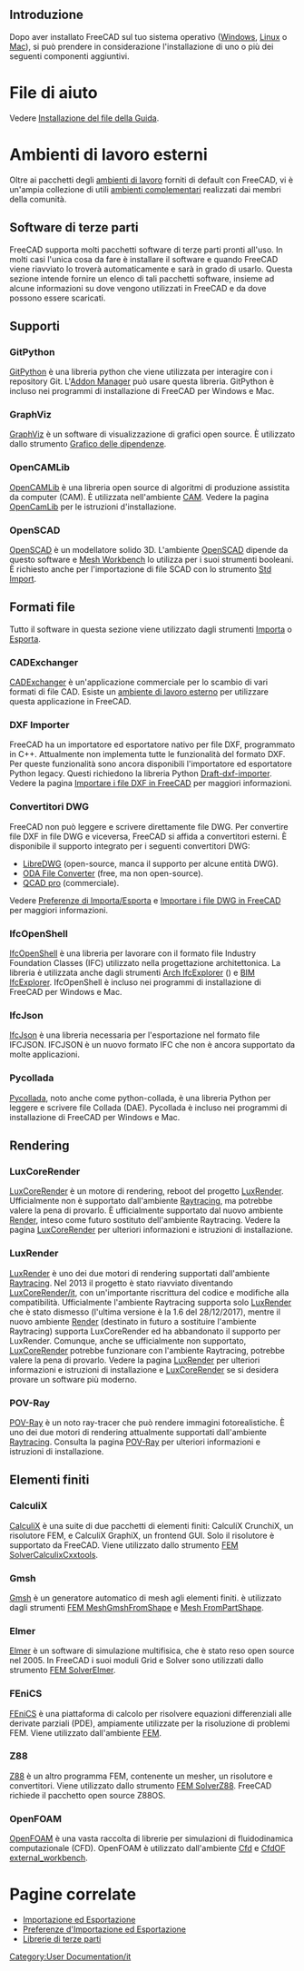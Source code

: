<languages/>

{{Docnav/it
|[[Installing_on_Mac/it|Installare in Mac]]
|[[Getting_started/it|Per iniziare]]
}}

{{TOCright}}

<span id="Introduction"></span>
==Introduzione== 

Dopo aver installato FreeCAD sul tuo sistema operativo ([[Installing_on_Windows/it|Windows]], [[Installing_on_Linux/it|Linux]] o [[Installing_on_Mac/it|Mac]]), si può prendere in considerazione l'installazione di uno o più dei seguenti componenti aggiuntivi.

<span id="Help_files"></span>
=File di aiuto=

Vedere  [[Installing_Helpfile/it|Installazione del file della Guida]].

<span id="External_workbenches"></span>
=Ambienti di lavoro esterni=

Oltre ai pacchetti degli [[workbenches/it|ambienti di lavoro]] forniti di default con FreeCAD, vi è un'ampia collezione di utili [[External_workbenches/it|ambienti complementari]] realizzati dai membri della comunità.

<span id="Third_party_software"></span>
==Software di terze parti==

FreeCAD supporta molti pacchetti software di terze parti pronti all'uso. In molti casi l'unica cosa da fare è installare il software e quando FreeCAD viene riavviato lo troverà automaticamente e sarà in grado di usarlo. Questa sezione intende fornire un elenco di tali pacchetti software, insieme ad alcune informazioni su dove vengono utilizzati in FreeCAD e da dove possono essere scaricati.

<span id="Support"></span>
== Supporti ==

===GitPython===

[https://github.com/gitpython-developers/GitPython GitPython] è una libreria python che viene utilizzata per interagire con i repository Git. L'[[Std_AddonMgr/it|Addon Manager]] può usare questa libreria. GitPython è incluso nei programmi di installazione di FreeCAD per Windows e Mac.

===GraphViz===

[https://www.graphviz.org GraphViz] è un software di visualizzazione di grafici open source. È utilizzato dallo strumento [[Std_DependencyGraph/it|Grafico delle dipendenze]].

===OpenCAMLib===

[http://www.anderswallin.net/CAM OpenCAMLib] è una libreria open source di algoritmi di produzione assistita da computer (CAM). È utilizzata nell'ambiente [[CAM_Workbench/it|CAM]]. Vedere la pagina [[OpenCamLib/it|OpenCamLib]] per le istruzioni d'installazione.

===OpenSCAD===

[https://www.openscad.org OpenSCAD] è un modellatore solido 3D. L'ambiente [[OpenSCAD_Workbench/it|OpenSCAD]] dipende da questo software e [[Mesh_Workbench/it|Mesh Workbench]] lo utilizza per i suoi strumenti booleani. È richiesto anche per l'importazione di file SCAD con lo strumento [[Std_Import/it|Std Import]].

<span id="File_formats"></span>
==Formati file==

Tutto il software in questa sezione viene utilizzato dagli strumenti [[Std_Import/it|Importa]] o [[Std_Export/it|Esporta]].

===CADExchanger===

[https://cadexchanger.com CADExchanger] è un'applicazione commerciale per lo scambio di vari formati di file CAD. Esiste un [https://github.com/yorikvanhavre/CADExchanger ambiente di lavoro esterno] per utilizzare questa applicazione in FreeCAD.

===DXF Importer===

FreeCAD ha un importatore ed esportatore nativo per file DXF, programmato in C++. Attualmente non implementa tutte le funzionalità del formato DXF. Per queste funzionalità sono ancora disponibili l'importatore ed esportatore Python legacy. Questi richiedono la libreria Python [https://github.com/yorikvanhavre/Draft-dxf-importer Draft-dxf-importer]. Vedere la pagina [[FreeCAD_and_DXF_Import/it|Importare i file DXF in FreeCAD]] per maggiori informazioni.

<span id="DWG_converters"></span>
=== Convertitori DWG ===

FreeCAD non può leggere e scrivere direttamente file DWG. Per convertire file DXF in file DWG e viceversa, FreeCAD si affida a convertitori esterni. È disponibile il supporto integrato per i seguenti convertitori DWG:
* [https://www.gnu.org/software/libredwg LibreDWG] (open-source, manca il supporto per alcune entità DWG).
* [https://www.opendesign.com/guestfiles/oda_file_converter ODA File Converter] (free, ma non open-source).
* [https://qcad.org/en/qcad-command-line-tools#dwg2dwg QCAD pro] (commerciale). {{Version|0.20}}

Vedere [[Import_Export_Preferences/it#DWG|Preferenze di Importa/Esporta]] e [[FreeCAD_and_DWG_Import/it|Importare i file DWG in FreeCAD]] per maggiori informazioni.

===IfcOpenShell===

[http://ifcopenshell.org IfcOpenShell] è una libreria per lavorare con il formato file Industry Foundation Classes (IFC) utilizzato nella progettazione architettonica. La libreria è utilizzata anche dagli strumenti [[Arch_IfcExplorer/it|Arch IfcExplorer]] ({{VersionMinus|0.18}}) e [[BIM_IfcExplorer/it|BIM IfcExplorer]]. IfcOpenShell è incluso nei programmi di installazione di FreeCAD per Windows e Mac.

===IfcJson===

[https://github.com/buildingSMART/ifcJSON IfcJson] è una libreria necessaria per l'esportazione nel formato file IFCJSON. IFCJSON è un nuovo formato IFC che non è ancora supportato da molte applicazioni.

===Pycollada===

[https://github.com/pycollada/pycollada/releases Pycollada], noto anche come python-collada, è una libreria Python per leggere e scrivere file Collada (DAE). Pycollada è incluso nei programmi di installazione di FreeCAD per Windows e Mac.

==Rendering==

===LuxCoreRender===

[https://www.luxcorerender.org LuxCoreRender] è un motore di rendering, reboot del progetto [[LuxRender/it|LuxRender]]. Ufficialmente non è supportato dall'ambiente [[Raytracing_Workbench/it|Raytracing]], ma potrebbe valere la pena di provarlo. È ufficialmente supportato dal nuovo ambiente [https://github.com/FreeCAD/FreeCAD-render Render], inteso come futuro sostituto dell'ambiente Raytracing. Vedere la pagina [[LuxCoreRender/it|LuxCoreRender]] per ulteriori informazioni e istruzioni di installazione.

===LuxRender===

[https://luxcorerender.org/history/ LuxRender] è uno dei due motori di rendering supportati dall'ambiente [[Raytracing_Workbench/it|Raytracing]]. Nel 2013 il progetto è stato riavviato diventando [[LuxCoreRender/it]], con un'importante riscrittura del codice e modifiche alla compatibilità. Ufficialmente l'ambiente Raytracing supporta solo [[LuxRender|LuxRender]] che è stato dismesso (l'ultima versione è la 1.6 del 28/12/2017), mentre il nuovo ambiente [https://github.com/FreeCAD/FreeCAD-render Render] (destinato in futuro a sostituire l'ambiente Raytracing) supporta LuxCoreRender ed ha abbandonato il supporto per LuxRender. Comunque, anche se ufficialmente non supportato, [[LuxCoreRender/it|LuxCoreRender]] potrebbe funzionare con l'ambiente Raytracing, potrebbe valere la pena di provarlo. Vedere la pagina [[LuxRender/it|LuxRender]] per ulteriori informazioni e istruzioni di installazione e [[LuxCoreRender/it|LuxCoreRender]] se si desidera provare un software più moderno.

===POV-Ray===

[https://www.povray.org POV-Ray] è un noto ray-tracer che può rendere immagini fotorealistiche. È uno dei due motori di rendering attualmente supportati dall'ambiente [[Raytracing_Workbench/it|Raytracing]]. Consulta la pagina [[POV-Ray/it|POV-Ray]] per ulteriori informazioni e istruzioni di installazione.

<span id="Finite_element"></span>
== Elementi finiti ==

===CalculiX===

[http://calculix.de CalculiX] è una suite di due pacchetti di elementi finiti: CalculiX CrunchiX, un risolutore FEM, e CalculiX GraphiX, un frontend GUI. Solo il risolutore è supportato da FreeCAD. Viene utilizzato dallo strumento [[FEM_SolverCalculixCxxtools|FEM SolverCalculixCxxtools]].

===Gmsh===

[http://gmsh.info Gmsh] è un generatore automatico di mesh agli elementi finiti. è utilizzato dagli strumenti [[FEM_MeshGmshFromShape/it|FEM MeshGmshFromShape]] e [[Mesh_FromPartShape/it|Mesh FromPartShape]].

===Elmer===

[https://www.csc.fi/web/elmer Elmer] è un software di simulazione multifisica, che è stato reso open source nel 2005. In FreeCAD i suoi moduli Grid e Solver sono utilizzati dallo strumento [[FEM_SolverElmer/it|FEM SolverElmer]].

===FEniCS===

[https://fenicsproject.org FEniCS] è una piattaforma di calcolo per risolvere equazioni differenziali alle derivate parziali (PDE), ampiamente utilizzate per la risoluzione di problemi FEM. Viene utilizzato dall'ambiente [[FEM_Workbench/it|FEM]].

===Z88===

[https://en.z88.de Z88] è un altro programma FEM, contenente un mesher, un risolutore e convertitori. Viene utilizzato dallo strumento [[FEM_SolverZ88/it|FEM SolverZ88]]. FreeCAD richiede il pacchetto open source Z88OS.

===OpenFOAM===

[https://openfoam.org OpenFOAM] è una vasta raccolta di librerie per simulazioni di fluidodinamica computazionale (CFD). OpenFOAM è utilizzato dall'ambiente [[Cfd_Workbench/it|Cfd]] e [https://github.com/jaheyns/CfdOF CfdOF] [[external_workbench|external_workbench]].

<span id="Related_pages"></span>
=Pagine correlate=

* [[Import_Export/it|Importazione ed Esportazione]]
* [[Import_Export_Preferences/it|Preferenze d'Importazione ed Esportazione]]
* [[Third Party Libraries/it|Librerie di terze parti]]


{{Docnav/it
|[[Installing_on_Mac/it|Installare in Mac]]
|[[Getting_started/it|Per iniziare]]
}}

[[Category:User Documentation/it]]